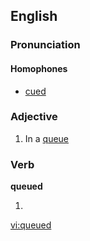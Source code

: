 ==English==

===Pronunciation===
{{IPA|/kjuːd/}}
====Homophones====
*[[cued]]
===Adjective===
{{en-adj|-}}

# In a [[queue]]

===Verb===
'''queued'''

# {{past of|queue}}

[[vi:queued]]